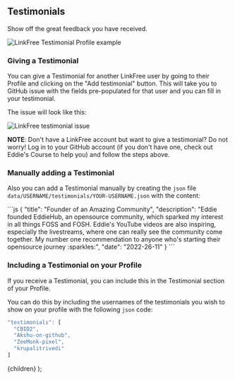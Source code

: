 
## Testimonials

Show off the great feedback you have received.

![LinkFree Testimonial Profile example](https://user-images.githubusercontent.com/624760/210418401-3337352a-ee07-4b38-b929-f62209e27be4.png)

### Giving a Testimonial

You can give a Testimonial for another LinkFree user by going to their Profile and clicking on the "Add testimonial" button. This will take you to GitHub issue with the fields pre-populated for that user and you can fill in your testimonial.

The issue will look like this:

![LinkFree testimonial issue](https://user-images.githubusercontent.com/624760/210427249-25848dd6-463a-4748-aa60-45c6e53f49a8.png)

**NOTE**: Don't have a LinkFree account but want to give a testimonial? Do not worry! Log in to your GitHub account (if you don't have one, check out <Link href="https://www.eddiejaoude.io/course-github-profile-landing">Eddie's Course</Link> to help you) and follow the steps above.

### Manually adding a Testimonial

Also you can add a Testimonial manually by creating the `json` file `data/USERNAME/testimonials/YOUR-USERNAME.json` with the content:

<ClipboardCopy>
```js
{
  "title": "Founder of an Amazing Community",
  "description": "Eddie founded EddieHub, an opensource community, which sparked my interest in all things FOSS and FOSH. Eddie's YouTube videos are also inspiring, especially the livestreams, where one can really see the community come together. My number one recommendation to anyone who's starting their opensource journey :sparkles:",
  "date": "2022-26-11"
}
```
</ClipboardCopy>

### Including a Testimonial on your Profile

If you receive a Testimonial, you can include this in the Testimonial section of your Profile.

You can do this by including the usernames of the testimonials you wish to show on your profile with the following `json` code:

```js
"testimonials": [
  "CBID2",
  "Akshu-on-github",
  "ZeeMonk-pixel",
  "krupalitrivedi"
]
```

  <DocsLayout title="LinkFree Testimonials Documentation">
    {children}
  </DocsLayout>
);
